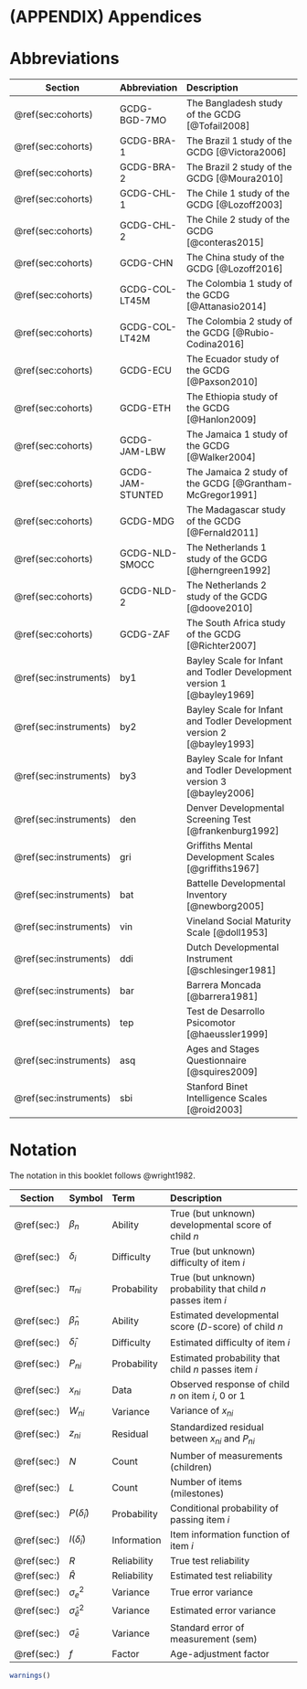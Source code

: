 # (APPENDIX) Appendices {-}


# Abbreviations {#ap:abbreviations}


Section | Abbreviation | Description
--------|:-------------|:------------------------------------------
\@ref(sec:cohorts)   | GCDG-BGD-7MO    | The Bangladesh study of the GCDG [@Tofail2008]
\@ref(sec:cohorts)   | GCDG-BRA-1    | The Brazil 1 study of the GCDG [@Victora2006]
\@ref(sec:cohorts)   | GCDG-BRA-2    | The Brazil 2 study of the GCDG [@Moura2010]
\@ref(sec:cohorts)   | GCDG-CHL-1    | The Chile 1 study of the GCDG [@Lozoff2003]
\@ref(sec:cohorts)   | GCDG-CHL-2    | The Chile 2 study of the GCDG [@conteras2015]
\@ref(sec:cohorts)   | GCDG-CHN    | The China study of the GCDG [@Lozoff2016]
\@ref(sec:cohorts)   | GCDG-COL-LT45M    | The Colombia 1 study of the GCDG [@Attanasio2014]
\@ref(sec:cohorts)   | GCDG-COL-LT42M    | The Colombia 2 study of the GCDG [@Rubio-Codina2016]
\@ref(sec:cohorts)   | GCDG-ECU    | The Ecuador study of the GCDG [@Paxson2010]
\@ref(sec:cohorts)   | GCDG-ETH    | The Ethiopia study of the GCDG [@Hanlon2009]
\@ref(sec:cohorts)   | GCDG-JAM-LBW    | The Jamaica 1 study of the GCDG [@Walker2004]
\@ref(sec:cohorts)   | GCDG-JAM-STUNTED    | The Jamaica 2 study of the GCDG [@Grantham-McGregor1991]
\@ref(sec:cohorts)   | GCDG-MDG    | The Madagascar study of the GCDG [@Fernald2011]
\@ref(sec:cohorts)   | GCDG-NLD-SMOCC    | The Netherlands 1 study of the GCDG [@herngreen1992]
\@ref(sec:cohorts)   | GCDG-NLD-2    | The Netherlands 2 study of the GCDG [@doove2010]
\@ref(sec:cohorts)   | GCDG-ZAF    | The South Africa study of the GCDG [@Richter2007]
\@ref(sec:instruments)   | by1    | Bayley Scale for Infant and Todler Development version 1 [@bayley1969]
\@ref(sec:instruments)   | by2    | Bayley Scale for Infant and Todler Development version 2 [@bayley1993]
\@ref(sec:instruments)   | by3    | Bayley Scale for Infant and Todler Development version 3 [@bayley2006]
\@ref(sec:instruments)   | den    | Denver Developmental Screening Test [@frankenburg1992]
\@ref(sec:instruments)   | gri    | Griffiths Mental Development Scales [@griffiths1967]
\@ref(sec:instruments)   | bat  | Battelle Developmental Inventory [@newborg2005]
\@ref(sec:instruments)   | vin    | Vineland Social Maturity Scale [@doll1953]
\@ref(sec:instruments)   | ddi    | Dutch Developmental Instrument [@schlesinger1981]
\@ref(sec:instruments)   | bar    | Barrera Moncada [@barrera1981]
\@ref(sec:instruments)   | tep    | Test de Desarrollo Psicomotor [@haeussler1999]
\@ref(sec:instruments)   | asq  | Ages and Stages Questionnaire [@squires2009]
\@ref(sec:instruments)   | sbi    | Stanford Binet Intelligence Scales [@roid2003]



# Notation {#ap:notation}

The notation in this booklet follows @wright1982.

Section | Symbol   | Term          | Description
--------|:---------|:--------------|:-----------------------------------------------------------
\@ref(sec:)   | $\beta_n$     | Ability       | True (but unknown) developmental score of child $n$
\@ref(sec:)   | $\delta_i$    | Difficulty    | True (but unknown) difficulty of item $i$
\@ref(sec:)   | $\pi_{ni}$    | Probability   | True (but unknown) probability that child $n$ passes item $i$
\@ref(sec:)                 | $\hat\beta_n$ | Ability       | Estimated developmental score ($D$-score) of child $n$
\@ref(sec:)                 | $\hat\delta_i$| Difficulty    | Estimated difficulty of item $i$
\@ref(sec:)                 | $P_{ni}$      | Probability   | Estimated probability that child $n$ passes item $i$
\@ref(sec:)                 | $x_{ni}$      | Data          | Observed response of child $n$ on item $i$, 0 or 1
\@ref(sec:)                 | $W_{ni}$      | Variance      | Variance of $x_{ni}$
\@ref(sec:)                 | $z_{ni}$      | Residual      | Standardized residual between $x_{ni}$ and $P_{ni}$
\@ref(sec:)                 | $N$           | Count         | Number of measurements (children)
\@ref(sec:)                 | $L$           | Count         | Number of items (milestones)
\@ref(sec:)         | $P(\hat\delta_i)$ | Probability | Conditional probability of passing item $i$
\@ref(sec:)         | $I(\hat\delta_i)$ | Information | Item information function of item $i$
\@ref(sec:)             | $R$            | Reliability  | True test reliability
\@ref(sec:)             | $\hat R$       | Reliability  | Estimated test reliability
\@ref(sec:)             | $\sigma_e^2$   | Variance  | True error variance
\@ref(sec:)             | $\hat\sigma_{\hat e}^2$ | Variance  | Estimated error variance
\@ref(sec:)             | $\hat\sigma_{\hat e}$   | Variance  | Standard error of measurement (sem)
\@ref(sec:)                    |$f$             | Factor       | Age-adjustment factor

```r
warnings()
```
